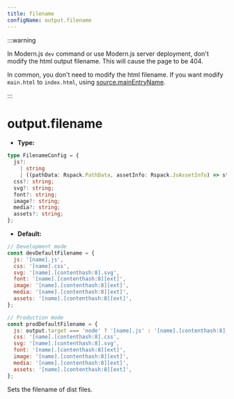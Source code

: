 ```yaml
---
title: filename
configName: output.filename
---
```


:::warning

In Modern.js `dev` command or use Modern.js server deployment, don't modify the html output filename. This will cause the page to be 404.

In common, you don't need to modify the html filename. If you want modify `main.html` to `index.html`, using [source.mainEntryName](/configure/app/source/main-entry-name).

:::

# output.filename

- **Type:**

```ts
type FilenameConfig = {
  js?:
    | string
    | ((pathData: Rspack.PathData, assetInfo: Rspack.JsAssetInfo) => string);
  css?: string;
  svg?: string;
  font?: string;
  image?: string;
  media?: string;
  assets?: string;
};
```

- **Default:**

```js
// Development mode
const devDefaultFilename = {
  js: '[name].js',
  css: '[name].css',
  svg: '[name].[contenthash:8].svg',
  font: '[name].[contenthash:8][ext]',
  image: '[name].[contenthash:8][ext]',
  media: '[name].[contenthash:8][ext]',
  assets: '[name].[contenthash:8][ext]',
};

// Production mode
const prodDefaultFilename = {
  js: output.target === 'node' ? '[name].js' : '[name].[contenthash:8].js',
  css: '[name].[contenthash:8].css',
  svg: '[name].[contenthash:8].svg',
  font: '[name].[contenthash:8][ext]',
  image: '[name].[contenthash:8][ext]',
  media: '[name].[contenthash:8][ext]',
  assets: '[name].[contenthash:8][ext]',
};
```

Sets the filename of dist files.


<RsbuildConfig configName="output.filename" />
